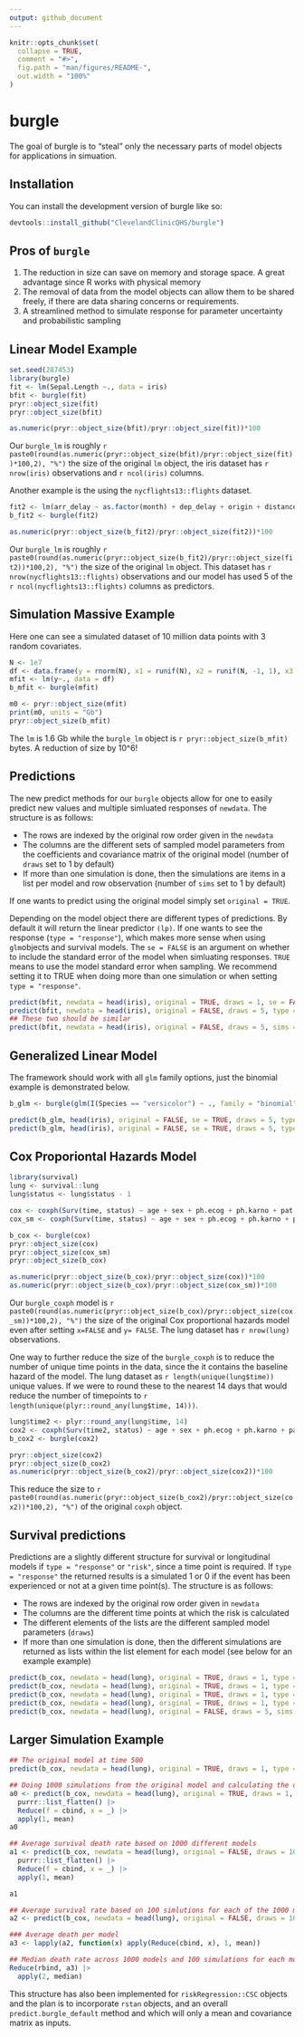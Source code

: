 ```yaml
---
output: github_document
---
```


<!-- README.md is generated from README.Rmd. Please edit that file -->

```r
knitr::opts_chunk$set(
  collapse = TRUE,
  comment = "#>",
  fig.path = "man/figures/README-",
  out.width = "100%"
)
```

# burgle

<!-- badges: start -->
<!-- badges: end -->

The goal of burgle is to "steal" only the necessary parts of model objects for applications in simuation.

## Installation

You can install the development version of burgle like so:

``` r
devtools::install_github("ClevelandClinicQHS/burgle")
```

## Pros of `burgle`

 1. The reduction in size can save on memory and storage space. A great advantage since R works with physical memory
 2. The removal of data from the model objects can allow them to be shared freely, if there are data sharing concerns or requirements.
 3. A streamlined method to simulate response for parameter uncertainty and probabilistic sampling

## Linear Model Example

```r
set.seed(287453)
library(burgle)
fit <- lm(Sepal.Length ~., data = iris)
bfit <- burgle(fit)
pryr::object_size(fit)
pryr::object_size(bfit)

as.numeric(pryr::object_size(bfit)/pryr::object_size(fit))*100
```

Our `burgle_lm` is roughly `r paste0(round(as.numeric(pryr::object_size(bfit)/pryr::object_size(fit))*100,2), "%")` the size of the original `lm` object, the iris dataset has `r nrow(iris)` observations and `r ncol(iris)` columns.

Another example is the using the `nycflights13::flights` dataset. 

```r
fit2 <- lm(arr_delay ~ as.factor(month) + dep_delay + origin + distance + hour, data = nycflights13::flights)
b_fit2 <- burgle(fit2)

as.numeric(pryr::object_size(b_fit2)/pryr::object_size(fit2))*100
```

Our `burgle_lm` is roughly `r paste0(round(as.numeric(pryr::object_size(b_fit2)/pryr::object_size(fit2))*100,2), "%")` the size of the original `lm` object. This dataset has `r nrow(nycflights13::flights)` observations and our model has used 5 of the `r ncol(nycflights13::flights)` columns as predictors.

## Simulation Massive Example

Here one can see a simulated dataset of 10 million data points with 3 random covariates.

```r
N <- 1e7
df <- data.frame(y = rnorm(N), x1 = runif(N), x2 = runif(N, -1, 1), x3 = runif(N, -2, 2))
mfit <- lm(y~., data = df)
b_mfit <- burgle(mfit)

m0 <- pryr::object_size(mfit)
print(m0, units = "Gb")
pryr::object_size(b_mfit)
```

The `lm` is 1.6 Gb while the `burgle_lm` object is `r pryr::object_size(b_mfit)` bytes. A reduction of size by 10^6!

## Predictions

The new predict methods for our `burgle` objects allow for one to easily predict new values and multiple simluated responses of `newdata`. 
The structure is as follows:

 * The rows are indexed by the original row order given in the `newdata`
 * The columns are the different sets of sampled model parameters from the coefficients and covariance matrix of the original model (number of `draws` set to 1 by default)
 * If more than one simulation is done, then the simulations are items in a list per model and row observation (number of `sims` set to 1 by default)

If one wants to predict using the original model simply set `original = TRUE`.

Depending on the model object there are different types of predictions. By default it will return the linear predictor `(lp)`. If one wants to see the response (`type = "response"`), which makes more sense when using `glm`objects and survival models. The `se = FALSE` is an argument on whether to include the standard error of the model when simluating responses. `TRUE` means to use the model standard error when sampling. We recommend setting it to TRUE when doing more than one simulation or when setting `type = "response"`.

```r
predict(bfit, newdata = head(iris), original = TRUE, draws = 1, se = FALSE, type = "lp")
predict(bfit, newdata = head(iris), original = FALSE, draws = 5, type = "lp")
## These two should be similar
predict(bfit, newdata = head(iris), original = FALSE, draws = 5, sims = 5, se = TRUE, type = "response")
```


## Generalized Linear Model

The framework should work with all `glm` family options, just the binomial example is demonstrated below.
```r
b_glm <- burgle(glm(I(Species == "versicolor") ~ ., family = "binomial", data = iris))

predict(b_glm, head(iris), original = FALSE, se = TRUE, draws = 5, type = "lp")
predict(b_glm, head(iris), original = FALSE, se = TRUE, draws = 5, type = "response")
```

## Cox Proporiontal Hazards Model
```r
library(survival)
lung <- survival::lung
lung$status <- lung$status - 1

cox <- coxph(Surv(time, status) ~ age + sex + ph.ecog + ph.karno + pat.karno, data = lung)
cox_sm <- coxph(Surv(time, status) ~ age + sex + ph.ecog + ph.karno + pat.karno, data = lung, x = FALSE, y = FALSE)

b_cox <- burgle(cox)
pryr::object_size(cox)
pryr::object_size(cox_sm)
pryr::object_size(b_cox)

as.numeric(pryr::object_size(b_cox)/pryr::object_size(cox))*100
as.numeric(pryr::object_size(b_cox)/pryr::object_size(cox_sm))*100
```

Our `burgle_coxph` model is `r paste0(round(as.numeric(pryr::object_size(b_cox)/pryr::object_size(cox_sm))*100,2), "%")` the size of the original Cox proportional hazards model even after setting `x=FALSE` and `y= FALSE`. The lung dataset has `r nrow(lung)` observations.

One way to further reduce the size of the `burgle_coxph` is to reduce the number of unique time points in the data, since the it contains the baseline hazard of the model. The lung dataset as `r length(unique(lung$time))` unique values. If we were to round these to the nearest 14 days that would reduce the number of timepoints to `r length(unique(plyr::round_any(lung$time, 14)))`.

```r
lung$time2 <- plyr::round_any(lung$time, 14)
cox2 <- coxph(Surv(time2, status) ~ age + sex + ph.ecog + ph.karno + pat.karno, data = lung, x = TRUE, y = FALSE)
b_cox2 <- burgle(cox2)

pryr::object_size(cox2)
pryr::object_size(b_cox2)
as.numeric(pryr::object_size(b_cox2)/pryr::object_size(cox2))*100
```

This reduce the size to `r paste0(round(as.numeric(pryr::object_size(b_cox2)/pryr::object_size(cox2))*100,2), "%")` of the original `coxph` object.

## Survival predictions

Predictions are a slightly different structure for survival or longitudinal models if `type = "response"` or `"risk"`, since a time point is required. If `type = "response"` the returned results is a simulated 1 or 0 if the event has been experienced or not at a given time point(s). 
The structure is as follows:

 * The rows are indexed by the original row order given in `newdata`
 * The columns are the different time points at which the risk is calculated
 * The different elements of the lists are the different sampled model parameters (`draws`)
 * If more than one simulation is done, then the different simulations are returned as lists within the list element for each model (see below for an example example)
```r
predict(b_cox, newdata = head(lung), original = TRUE, draws = 1, type = "lp")
predict(b_cox, newdata = head(lung), original = TRUE, draws = 1, type = "risk", times = 500)
predict(b_cox, newdata = head(lung), original = TRUE, draws = 1, type = "risk", times = c(500, 1000))
predict(b_cox, newdata = head(lung), original = TRUE, draws = 1, type = "response", times = c(500, 1000))
predict(b_cox, newdata = head(lung), original = FALSE, draws = 5, sims = 2, type = "response", times = c(500, 1000))

```

## Larger Simulation Example
```r
## The original model at time 500
predict(b_cox, newdata = head(lung), original = TRUE, draws = 1, type = "risk", times = c(500))

## Doing 1000 simulations from the original model and calculating the death rate
a0 <- predict(b_cox, newdata = head(lung), original = TRUE, draws = 1, sims = 1000, type = "response", times = c(500)) |> 
  purrr::list_flatten() |>
  Reduce(f = cbind, x = _) |> 
  apply(1, mean)
a0

## Average survival death rate based on 1000 different models
a1 <- predict(b_cox, newdata = head(lung), original = FALSE, draws = 1000, type = "response", times = c(500)) |> 
  purrr::list_flatten() |> 
  Reduce(f = cbind, x = _) |> 
  apply(1, mean)

a1

## Average survival rate based on 100 simlutions for each of the 1000 models
a2 <- predict(b_cox, newdata = head(lung), original = FALSE, draws = 1000, sims = 100, type = "response", times = c(500))

### Average death per model
a3 <- lapply(a2, function(x) apply(Reduce(cbind, x), 1, mean))

## Median death rate across 1000 models and 100 simulations for each model
Reduce(rbind, a3) |> 
  apply(2, median)

```


This structure has also been implemented for `riskRegression::CSC` objects and the plan is to incorporate `rstan` objects, and an overall `predict.burgle_default` method and which will only a mean and covariance matrix as inputs.
